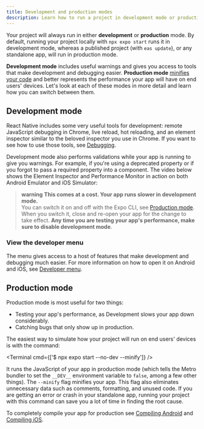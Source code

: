 ```yaml
---
title: Development and production modes
description: Learn how to run a project in development mode or production mode.
---
```



Your project will always run in either **development** or **production** mode. By default, running your project locally with `npx expo start` runs it in development mode, whereas a published project (with `eas update`), or any standalone app, will run in production mode.

**Development mode** includes useful warnings and gives you access to tools that make development and debugging easier. **Production mode** [minifies your code](/guides/customizing-metro/#minification) and better represents the performance your app will have on end users' devices. Let's look at each of these modes in more detail and learn how you can switch between them.

## Development mode

React Native includes some very useful tools for development: remote JavaScript debugging in Chrome, live reload, hot reloading, and an element inspector similar to the beloved inspector you use in Chrome. If you want to see how to use those tools, see [Debugging](/debugging/runtime-issues/).

Development mode also performs validations while your app is running to give you warnings. For example, if you're using a deprecated property or if you forgot to pass a required property into a component. The video below shows the Element Inspector and Performance Monitor in action on both Android Emulator and iOS Simulator:

<ContentSpotlight file="dev-prod/dev-mode.mp4" />

> **warning** **This comes at a cost. Your app runs slower in development mode.** <br /> You can switch it on and off with the Expo CLI, see [Production mode](#production-mode). When you switch it, close and re-open your app for the change to take effect. **Any time you are testing your app's performance, make sure to disable development mode**.

### View the developer menu

The menu gives access to a host of features that make development and debugging much easier. For more information on how to open it on Android and iOS, see [Developer menu](/debugging/tools/#developer-menu).

## Production mode

Production mode is most useful for two things:

- Testing your app's performance, as Development slows your app down considerably.
- Catching bugs that only show up in production.

The easiest way to simulate how your project will run on end users' devices is with the command:

<Terminal cmd={['$ npx expo start --no-dev --minify']} />

It runs the JavaScript of your app in production mode (which tells the Metro bundler to set the `__DEV__` environment variable to `false`, among a few other things). The `--minify` flag minifies your app. This flag also eliminates unnecessary data such as comments, formatting, and unused code. If you are getting an error or crash in your standalone app, running your project with this command can save you a lot of time in finding the root cause.

To completely compile your app for production see [Compiling Android](/more/expo-cli/#compiling-android) and [Compiling iOS](/more/expo-cli/#compiling-ios).
